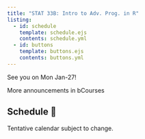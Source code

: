```yaml
---
title: "STAT 33B: Intro to Adv. Prog. in R"
listing:
  - id: schedule
    template: schedule.ejs
    contents: schedule.yml
  - id: buttons
    template: buttons.ejs
    contents: buttons.yml
---
```


::: {#buttons}
:::


::: {.callout-note title="Announcements 📣"}

See you on Mon Jan-27!

More announcements in bCourses
:::


## Schedule 📅

Tentative calendar subject to change.

::: {#schedule}
:::


